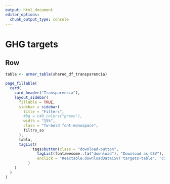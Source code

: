 ```yaml
---
output: html_document
editor_options: 
  chunk_output_type: console
---
```



GHG targets
===================================== 

Row
-------------------------------------


    
```r
tabla <- armar_tabla(shared_df_transparencia)

page_fillable(
  card(
    card_header("Transparencia"),
    layout_sidebar(
      fillable = TRUE, 
      sidebar = sidebar(
        title = "Filters",
        #bg = c40_colors("green"),
        width = "15%",
        class = "fw-bold font-monospace",
        filtro_so
      ),
      tabla,
      tagList(
            tags$button(class = "download-button",
              tagList(fontawesome::fa("download"), "Download as CSV"),
              onclick = "Reactable.downloadDataCSV('targets-table', 'city-targets.csv')")
          )
    )
  )
)
```
